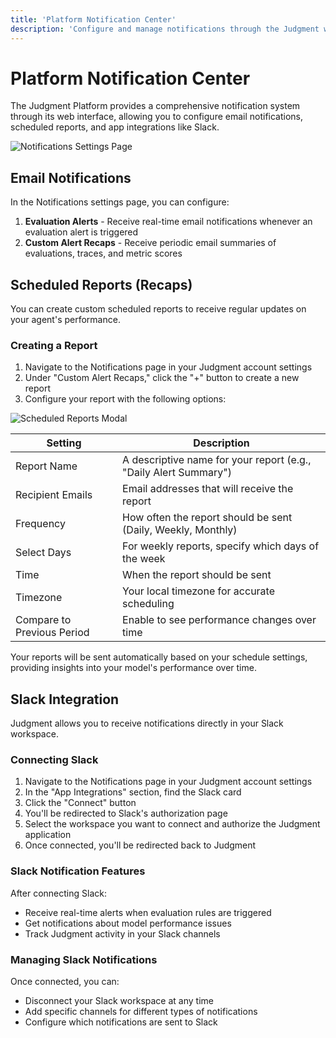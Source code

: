 ```yaml
---
title: 'Platform Notification Center'
description: 'Configure and manage notifications through the Judgment web interface'
---
```


# Platform Notification Center

The Judgment Platform provides a comprehensive notification system through its web interface, allowing you to configure email notifications, scheduled reports, and app integrations like Slack.

<Frame>
  <img src="/images/notifications_page.png" alt="Notifications Settings Page" />
</Frame>

## Email Notifications

In the Notifications settings page, you can configure:

1. **Evaluation Alerts** - Receive real-time email notifications whenever an evaluation alert is triggered
2. **Custom Alert Recaps** - Receive periodic email summaries of evaluations, traces, and metric scores

## Scheduled Reports (Recaps)

You can create custom scheduled reports to receive regular updates on your agent's performance.

### Creating a Report

1. Navigate to the Notifications page in your Judgment account settings
2. Under "Custom Alert Recaps," click the "+" button to create a new report
3. Configure your report with the following options:

<Frame>
  <img src="/images/reports_modal.png" alt="Scheduled Reports Modal" />
</Frame>

| Setting | Description |
|---------|-------------|
| Report Name | A descriptive name for your report (e.g., "Daily Alert Summary") |
| Recipient Emails | Email addresses that will receive the report |
| Frequency | How often the report should be sent (Daily, Weekly, Monthly) |
| Select Days | For weekly reports, specify which days of the week |
| Time | When the report should be sent |
| Timezone | Your local timezone for accurate scheduling |
| Compare to Previous Period | Enable to see performance changes over time |

Your reports will be sent automatically based on your schedule settings, providing insights into your model's performance over time.

## Slack Integration

Judgment allows you to receive notifications directly in your Slack workspace.

### Connecting Slack

1. Navigate to the Notifications page in your Judgment account settings
2. In the "App Integrations" section, find the Slack card
3. Click the "Connect" button
4. You'll be redirected to Slack's authorization page
5. Select the workspace you want to connect and authorize the Judgment application
6. Once connected, you'll be redirected back to Judgment

### Slack Notification Features

After connecting Slack:

- Receive real-time alerts when evaluation rules are triggered
- Get notifications about model performance issues
- Track Judgment activity in your Slack channels

### Managing Slack Notifications

Once connected, you can:

- Disconnect your Slack workspace at any time
- Add specific channels for different types of notifications
- Configure which notifications are sent to Slack 
